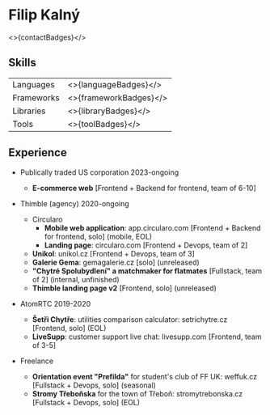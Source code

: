 
# Filip Kalný

<>{contactBadges}</>

## Skills

|             |                         |
|-------------|-------------------------|
| Languages   | <>{languageBadges}</>   |
| Frameworks  | <>{frameworkBadges}</>  |
| Libraries   | <>{libraryBadges}</>    |
| Tools       | <>{toolBadges}</>       |

## Experience

- Publically traded US corporation 2023-ongoing
  - **E-commerce web** [Frontend + Backend for frontend, team of 6-10]

- Thimble (agency) 2020-ongoing
  - Circularo
    - **Mobile web application**: app.circularo.com [Frontend + Backend for frontend, solo] (mobile, EOL)
    - **Landing page**: circularo.com [Frontend + Devops, team of 2]
  - **Unikol**: unikol.cz [Frontend + Devops, team of 3]
  - **Galerie Gema**: gemagalerie.cz [solo] (unreleased)
  - **"Chytré Spolubydlení" a matchmaker for flatmates** [Fullstack, team of 2] (internal, unfinished)
  - **Thimble landing page v2** [Frontend, solo] (unreleased)

- AtomRTC 2019-2020
  - **Šetři Chytře**: utilities comparison calculator: setrichytre.cz [Frontend, solo] (EOL)
  - **LiveSupp**: customer support live chat: livesupp.com [Frontend, team of 3-5]

- Freelance
  - **Orientation event "Prefilda"** for student's club of FF UK: weffuk.cz [Fullstack + Devops, solo] (seasonal)
  - **Stromy Třeboňska** for the town of Třeboň: stromytrebonska.cz [Fullstack + Devops, solo] (EOL)
